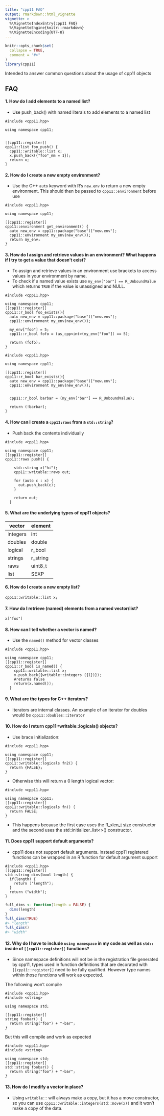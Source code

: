 ```yaml
---
title: "cpp11 FAQ"
output: rmarkdown::html_vignette
vignette: >
  %\VignetteIndexEntry{cpp11 FAQ}
  %\VignetteEngine{knitr::rmarkdown}
  %\VignetteEncoding{UTF-8}
---
```


```r
knitr::opts_chunk$set(
  collapse = TRUE,
  comment = "#>"
)
library(cpp11)
```

Intended to answer common questions about the usage of cpp11 objects

## FAQ

#### 1. How do I add elements to a named list?

  * Use push_back() with named literals to add elements to a named list
  
```cpp11
#include <cpp11.hpp>

using namespace cpp11;


[[cpp11::register]]
cpp11::list foo_push() {
  cpp11::writable::list x;
  x.push_back({"foo"_nm = 1});
  return x;
}
```

#### 2. How do I create a new empty environment?

  * Use the C++ `auto` keyword with R's `new.env` to return a new empty environment. This should then be passed to `cpp11::environment` before use

```cpp11
#include <cpp11.hpp>

using namespace cpp11;

[[cpp11::register]]
cpp11::environment get_environment() {
  auto new_env = cpp11::package("base")["new.env"];
  cpp11::environment my_env(new_env());
  return my_env;
}

```

#### 3. How do I assign and retrieve values in an environment? What happens if I try to get a value that doesn't exist?

  * To assign and retrieve values in an environment use brackets to access values in your environment by name.
  * To check if a named value exists use `my_env["bar"] == R_UnboundValue` which returns `TRUE` if the value is unassigned and NULL.

```cpp11
#include <cpp11.hpp>

using namespace cpp11;
[[cpp11::register]]
cpp11::r_bool foo_exists(){
  auto new_env = cpp11::package("base")["new.env"];
  cpp11::environment my_env(new_env());
  
  my_env["foo"] = 5;
  cpp11::r_bool fofo = (as_cpp<int>(my_env["foo"]) == 5);
  
  return (fofo);
}
```

```cpp11
#include <cpp11.hpp>

using namespace cpp11;

[[cpp11::register]]
cpp11::r_bool bar_exists(){
  auto new_env = cpp11::package("base")["new.env"];
  cpp11::environment my_env(new_env());
  
  
  cpp11::r_bool barbar = (my_env["bar"] == R_UnboundValue);
  
  return (!barbar);
}
```

#### 4. How can I create a `cpp11:raws` from a `std::string`?

  * Push back the contents individually
  
```cpp11
#include <cpp11.hpp>

using namespace cpp11;
[[cpp11::register]]
cpp11::raws push() {
  
    std::string x("hi");
    cpp11::writable::raws out;
  
    for (auto c : x) {
      out.push_back(c);
    }
  
    return out;
  }
```
  
#### 5. What are the underlying types of cpp11 objects?

   | vector   | element
   | ---      | ---
   | integers |	int
   | doubles	| double
   | logical  | r_bool
   | strings	| r_string
   | raws	    | uint8_t
   |  list	  | SEXP

#### 6. How do I create a new empty list?

`cpp11::writable::list x;`

#### 7. How do I retrieve (named) elements from a named vector/list?

`x["foo"]`

#### 8. How can I tell whether a vector is named?

  * Use the `named()` method for vector classes
  
```cpp11
#include <cpp11.hpp>

using namespace cpp11;
[[cpp11::register]]
cpp11::r_bool is_named() {
    cpp11::writable::list x;
    x.push_back({writable::integers ({1})});
    #returns false
    return(x.named());
  }
```

#### 9. What are the types for C++ iterators?

  * Iterators are internal classes. An example of an iterator for
  doubles would be `cpp11::doubles::iterator`
  
#### 10. How do I return cpp11::writable::logicals() objects?
  
  * Use brace initialization:
  
```cpp11
#include <cpp11.hpp>

using namespace cpp11;
[[cpp11::register]]
cpp11::writable::logicals fn2() {
  return {FALSE};
}
```
    
  * Otherwise this will return a 0 length logical vector:
    
```cpp11
#include <cpp11.hpp>

using namespace cpp11;
[[cpp11::register]]
cpp11::writable::logicals fn() {
  return FALSE;
}
```
    
  * This happens because the first case uses the R_xlen_t size constructor and the second uses the std::initializer_list<>() constructor.
    
#### 11. Does cpp11 support default arguments?

  * cpp11 does not support default arguments. Instead cpp11 registered functions can be wrapped in an R function for default argument support
  
```cpp11
#include <cpp11.hpp>
[[cpp11::register]]
std::string dims(bool length) {
  if(length) {
    return ("length");
  }
  return ("width");
}
```

```r
full_dims <- function(length = FALSE) {
  dims(length)
}
full_dims(TRUE)
#> "length"
full_dims()
#> "width"
```
  
#### 12. Why do I have to include `using namespace` in my code as well as `std::` inside of `[[cpp11::register]]` functions?
  

  * Since namespace definitions will not be in the registration file generated by cpp11, types used in function definitions that are decorated with `[[cpp11::register]]` need to be fully qualified. However type names within those functions will work as expected.
    
The following won't compile
```cpp11
#include <cpp11.hpp>
#include <string>

using namespace std;

[[cpp11::register]]
string foobar() {
  return string("foo") + "-bar";
}
```


But this will compile and work as expected
```cpp11
#include <cpp11.hpp>
#include <string>

using namespace std;
[[cpp11::register]]
std::string foobar() {
  return string("foo") + "-bar";
}
```

#### 13. How do I modify a vector in place?

  * Using `writable::` will always make a copy, but it has a move constructor, so you can use `cpp11::writable::integers(std::move(x))` and it won't make a copy of the data.




